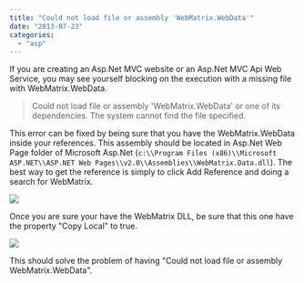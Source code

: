 ```yaml
---
title: "Could not load file or assembly 'WebMatrix.WebData'"
date: "2013-07-23"
categories: 
  - "asp"
---
```


If you are creating an Asp.Net MVC website or an Asp.Net MVC Api Web Service, you may see yourself blocking on the execution with a missing file with WebMatrix.WebData.

> Could not load file or assembly 'WebMatrix.WebData' or one of its dependencies. The system cannot find the file specified.

This error can be fixed by being sure that you have the WebMatrix.WebData inside your references. This assembly should be located in Asp.Net Web Page folder of Microsoft Asp.Net (`c:\\Program Files (x86)\\Microsoft ASP.NET\\ASP.NET Web Pages\\v2.0\\Assemblies\\WebMatrix.Data.dll`). The best way to get the reference is simply to click Add Reference and doing a search for WebMatrix.

![](images/webmatrixreference-400x119.png)

Once you are sure your have the WebMatrix DLL, be sure that this one have the property "Copy Local" to true.

![](images/copylocal.png)

This should solve the problem of having "Could not load file or assembly WebMatrix.WebData".
